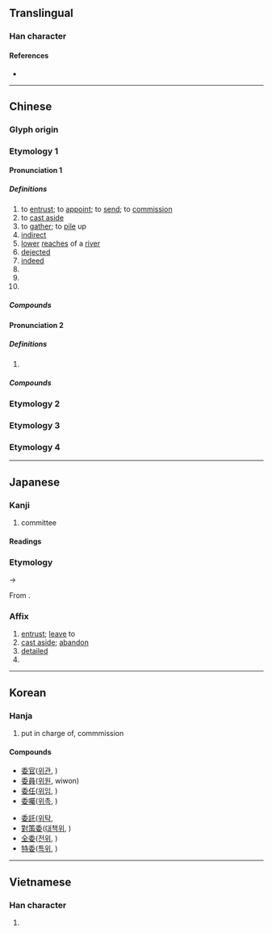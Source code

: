 {{character info/new}}
==Translingual==

===Han character===
{{Han char|rn=38|rad=女|as=05|sn=8|four=20404|canj=HDV|ids=⿱禾女}}

====References====
* {{Han ref|kx=0259.100|dkj=06181|dj=0524.110|hdz=21038.040|uh=59D4|ud=22996|bh=A965|bd=43365}}

----

==Chinese==
{{zh-forms}}

===Glyph origin===
{{Han etym}}

===Etymology 1===

====Pronunciation 1====
{{zh-pron
|m=wěi
|m-s=
|c=wai2
|c-t=
|g=
|h=pfs=ve
|j=
|mb=ṳ̌
|md=ūi
|mn=úi
|mn-t=ui2
|w=2ue
|x=
|mc=2
|oc=2+3+4,2
|cat=v,a,n,pn
}}

=====Definitions=====
{{zh-hanzi}}

# to [[entrust]]; to [[appoint]]; to [[send]]; to [[commission]]
# to [[cast aside]]
# to [[gather]]; to [[pile]] up
# [[indirect]]
# [[lower]] [[reaches]] of a [[river]]
# [[dejected]]
# [[indeed]]
# {{zh-short|委員|[[committee]] [[member]]}}
# {{zh-short|委員會|committee}}
# {{surname|lang=zh}}

=====Compounds=====
{{zh-der|fold=1|委派|奉委|委婉|委頓|委付|委任|委曲成全|委巷|委曲|委託行|委託書|委曲求全|委決不下|委員制|中常委|受委屈|委結|委罪|勞委會|委員|委辦|委吏|委禽|差委|委的|委任統治|委任狀|常務委員|委員會|僑委會|委靡不振|委重投艱|委過|委身玉盤|委身|委質|委託|委用|委瑣|委棄|委果|委屈|委實|委國|委內瑞拉|委任直選|委命|主委|委宛|委咎|主任委員|委任立法|委靡|原委|委積|源委|監察委員|窮源竟委|推委|深知原委|斯文委地|櫃檯委託|政委|政務委員|立委|黨委|立法委員|臺委|考試委員}}

====Pronunciation 2====
{{zh-pron
|m=wēi
|c=wai1
|dial=n
|mc=1
|oc=1,1
|cat=a
}}

=====Definitions=====
{{zh-hanzi}}

# {{zh-only|委蛇|[[winding]]; [[curved]]}}

=====Compounds=====
{{zh-der|fold=1|委蛇|虛與委蛇}}

===Etymology 2===
{{zh-see|諉|ss}}

===Etymology 3===
{{zh-see|萎|ss}}

===Etymology 4===
{{zh-see|痿|ss}}

----

==Japanese==

===Kanji===
{{ja-kanji|grade=3|rs=女05}}

# committee

====Readings====
{{ja-readings
|goon=い<ゐ
|kanon=い<ゐ
|kun=ゆだ-ねる, すえ, くわ-し.い
}}

===Etymology===
{{ja-kanjitab|い|yomi=o}}
{{IPAfont|/wi/}} → {{IPAfont|/i/}}

From {{der|ja|ltc|sort=い|-}} {{ltc-l|委}}.

===Affix===
{{ja-pos|affix|い|hhira=ゐ}}

# [[entrust]]; [[leave]] to
# [[cast aside]]; [[abandon]]
# [[detailed]]
# {{short for|委員会||[[committee]]|lang=ja|tr=iinkai}}

----

==Korean==

===Hanja===
{{ko-hanja|hangeul=[[위]]|rv=wi|mr=wi|y=wi}}

# put in charge of, commmission
====Compounds====
{{top2}}
*[[委官]]([[위관]], )
*[[委員]]([[위원]], wiwon)
*[[委任]]([[위임]], )
*[[委囑]]([[위촉]], )
{{mid2}}
*[[委託]]([[위탁]], 
*[[對策委]]([[대책위]], ) 
*[[全委]]([[전위]], )
*[[特委]]([[특위]], )
{{bottom}}
----

==Vietnamese==

===Han character===
{{vi-readings|rs=女05|hanviet=ủy, uế}}

# {{defn|lang=vi|sort=女05}}